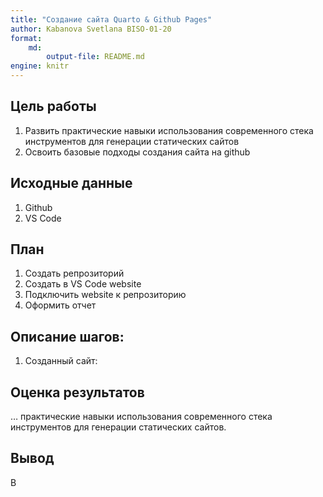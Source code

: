 ```yaml
---
title: "Создание сайта Quarto & Github Pages"
author: Kabanova Svetlana BISO-01-20
format:
    md:
        output-file: README.md
engine: knitr
---
```


## Цель работы

1.  Развить практические навыки использования современного стека инструментов для генерации статических сайтов
2.  Освоить базовые подходы создания сайта на github

## Исходные данные

1.  Github
2.  VS Code

## План

1.  Создать репрозиторий
2.  Создать в VS Code website
3.  Подключить website к репрозиторию
4.  Оформить отчет

## Описание шагов:

1.  Созданный сайт:

## Оценка результатов

... практические навыки использования современного стека инструментов для генерации статических сайтов.

## Вывод

В
